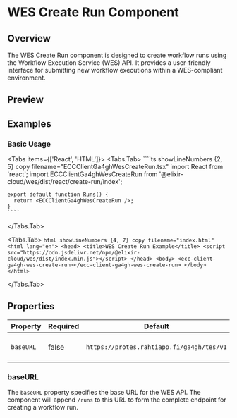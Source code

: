 
# WES Create Run Component

<ComponentName
  tagName='ecc-client-ga4gh-wes-create-run'
  reactTagName='ECCClientGa4ghWesCreateRun'
  version='0.1.1'
  beta
/>

## Overview

The WES Create Run component is designed to create workflow runs using the Workflow Execution Service (WES) API. It provides a user-friendly interface for submitting new workflow executions within a WES-compliant environment.

## Preview

<ECCClientGa4ghWesCreateRun />

## Examples

### Basic Usage

<Tabs items={['React', 'HTML']}>
  <Tabs.Tab>
    ````ts showLineNumbers {2, 5} copy filename="ECCClientGa4ghWesCreateRun.tsx"
    import React from 'react';
    import ECCClientGa4ghWesCreateRun from '@elixir-cloud/wes/dist/react/create-run/index';

    export default function Runs() {
      return <ECCClientGa4ghWesCreateRun />;
    }
    ````

  </Tabs.Tab>
  
  <Tabs.Tab>
    ```html showLineNumbers {4, 7} copy filename="index.html"
    <html lang="en">
      <head>
        <title>WES Create Run Example</title>
        <script src="https://cdn.jsdelivr.net/npm/@elixir-cloud/wes/dist/index.min.js"></script>
      </head>
      <body>
        <ecc-client-ga4gh-wes-create-run></ecc-client-ga4gh-wes-create-run>
      </body>
    </html>
    ```

  </Tabs.Tab>
</Tabs>

## Properties

| Property  | Required | Default                                   | Type     | Description              |
| --------- | -------- | ----------------------------------------- | -------- | ------------------------ |
| `baseURL` | false    | `https://protes.rahtiapp.fi/ga4gh/tes/v1` | `String` | Base URL for the WES API |

### baseURL

The `baseURL` property specifies the base URL for the WES API. The component will append `/runs` to this URL to form the complete endpoint for creating a workflow run.
